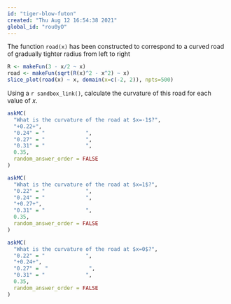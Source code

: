 ```yaml
---
id: "tiger-blow-futon"
created: "Thu Aug 12 16:54:38 2021"
global_id: "rou0yO"
---
```


The function `road(x)` has been constructed to correspond to a curved road of gradually tighter radius from left to right


```r
R <- makeFun(3 - x/2 ~ x)
road <- makeFun(sqrt(R(x)^2 - x^2) ~ x)
slice_plot(road(x) ~ x, domain(x=c(-2, 2)), npts=500)
```                

Using a `r sandbox_link()`, calculate the curvature of this road for each value of $x$.

```r
askMC(
  "What is the curvature of the road at $x=-1$?",
  "+0.22+",
  "0.24" = "             ",
  "0.27" = "             ",
  "0.31" = "             ",
  0.35, 
  random_answer_order = FALSE
)
```

```r
askMC(
  "What is the curvature of the road at $x=1$?",
  "0.22" = "             ",
  "0.24" = "             ",
  "+0.27+",
  "0.31" = "             ",
  0.35, 
  random_answer_order = FALSE
)
```

```r
askMC(
  "What is the curvature of the road at $x=0$?",
  "0.22" = "             ",
  "+0.24+",
  "0.27" =  "             ",
  "0.31" = "             ",
  0.35, 
  random_answer_order = FALSE
)
```
